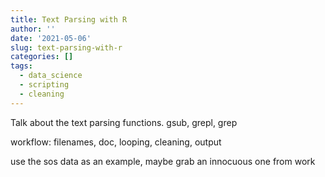 ```yaml
---
title: Text Parsing with R
author: ''
date: '2021-05-06'
slug: text-parsing-with-r
categories: []
tags:
  - data_science
  - scripting
  - cleaning
---
```


Talk about the text parsing functions. gsub, grepl, grep

workflow: filenames, doc, looping, cleaning, output

use the sos data as an example, maybe grab an innocuous one from work

